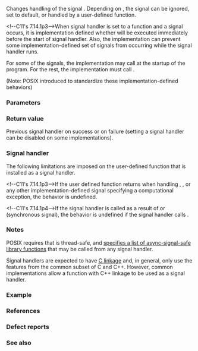 {{cpp/title|signal}}
{{cpp/utility/program/navbar}}
{{dcl begin}}
{{dcl header|csignal}}
{{dcl|num=1|
/* signal-handler */* signal( int sig, /* signal-handler */* handler );
}}
{{dcl|num=2|notes={{mark expos}}|1=
extern "C" using /* signal-handler */ = void(int);
}}
{{dcl end}}

Changes handling of the signal {{c|sig}}. Depending on {{c|handler}}, the signal can be ignored, set to default, or handled by a user-defined function.

&lt;!--C11's 7.14.1p3--&gt;When signal handler is set to a function and a signal occurs, it is implementation defined whether {{c|std::signal(sig, SIG_DFL)}} will be executed immediately before the start of signal handler. Also, the implementation can prevent some implementation-defined set of signals from occurring while the signal handler runs. 

For some of the signals, the implementation may call {{c|std::signal(sig, SIG_IGN)}} at the startup of the program. For the rest, the implementation must call {{c|std::signal(sig, SIG_DFL)}}.

(Note: POSIX introduced [https://pubs.opengroup.org/onlinepubs/9699919799/functions/sigaction.html {{tt|sigaction}}] to standardize these implementation-defined behaviors)

===Parameters===
{{par begin}}
{{par|sig|the signal to set the signal handler to. It can be an implementation-defined value or one of the following values: 
{{dsc begin}}
{{dsc inc|cpp/utility/program/dsc SIG_types}}
{{dsc end}}}}
{{par|handler|the signal handler. This must be one of the following: 
* {{lc|SIG_DFL}} macro. The signal handler is set to default signal handler.
* {{lc|SIG_IGN}} macro. The signal is ignored.
* A pointer to a function. The signature of the function must be equivalent to the following:
{{ddcl|extern "C" void fun(int sig);}}
}}
{{par end}}

===Return value===
Previous signal handler on success or {{lc|SIG_ERR}} on failure (setting a signal handler can be disabled on some implementations).

===Signal handler===
The following limitations are imposed on the user-defined function that is installed as a signal handler.

{{rev begin}}
{{rev|until=c++17|
If the signal handler is called NOT as a result of {{lc|std::abort}} or {{lc|std::raise}} (asynchronous signal), the behavior is undefined if
* the signal handler calls any function within the standard library, except
:* {{lc|std::abort}}
:* {{lc|std::_Exit}}
:* {{lc|std::quick_exit}}
:* {{tt|std::signal}} with the first argument being the number of the signal currently handled (async handler can re-register itself, but not other signals). 
* the signal handler refers to any object with static storage duration that is not {{rev inl|since=c++11|{{lc|std::atomic}} or }}{{c/core|volatile std::sig_atomic_t}}.
}}
{{rev|since=c++17|
A ''plain lock-free atomic operation'' is an invocation of a function {{c|f}} from {{header|atomic}}{{rev inl|since=c++23| or {{header|stdatomic.h}}}}, such that:
* {{c|f}} is the function {{lc|std::atomic_is_lock_free}},
* {{c|f}} is the member function {{tt|is_lock_free}} (e.g. {{l2tf std|cpp/atomic/atomic/is_lock_free}}),
* {{c|f}} is a non-static member function of {{lc|std::atomic_flag}},
* {{c|f}} is a non-member function, and the first parameter of {{c|f}} has type ''cv'' {{c/core|std::atomic_flag*}},
* {{c|f}} is a non-static member function invoked on an object {{c|obj}}, such that {{c|obj.is_lock_free()}} yields {{c|true}}, or
* {{c|f}} is a non-member function, and for every pointer-to-atomic argument {{c|arg}} passed to {{c|f}}, {{c|std::atomic_is_lock_free(arg)}} yields {{c|true}}.

The behavior is undefined if any signal handler performs any of the following:
* call to any library function, except for plain lock-free atomic operations and the following ''signal-safe'' functions (note, in particular, dynamic allocation is not signal-safe):
:* {{tt|std::signal}} with the first argument being the number of the signal currently handled (signal handler can re-register itself, but not other signals).
:* member functions of {{lc|std::numeric_limits}}
:* {{lc|std::_Exit}}
:* {{lc|std::abort}}
:* {{lc|std::quick_exit}}
:* The member functions of {{lc|std::initializer_list}} and the {{tt|std::initializer_list}} overloads of {{lc|std::begin}} and {{lc|std::end}}
:* {{lc|std::forward}}, {{lc|std::move}}, {{lc|std::move_if_noexcept}}
:* All functions from {{header|type_traits}}
:* {{lc|std::memcpy}} and {{lc|std::memmove}}
* access to an object with thread storage duration
* a {{ltt|cpp/language/dynamic_cast}} expression
* a {{ltt|cpp/language/throw}} expression
* entry to a {{ltt|cpp/language/try|{{c/core|try}} block}}
* initialization of a static variable that performs [[cpp/language/initialization#Non-local variables|dynamic non-local initialization]] (including delayed until first ODR-use)
* waits for completion of initialization of any variable with static storage duration due to another thread concurrently initializing it
}}
{{rev end}}

&lt;!--C11's 7.14.1p3--&gt;If the user defined function returns when handling {{lc|SIGFPE}}, {{lc|SIGILL}}, {{lc|SIGSEGV}} or any other implementation-defined signal specifying a computational exception, the behavior is undefined.

&lt;!--C11's 7.14.1p4--&gt;If the signal handler is called as a result of {{lc|std::abort}} or {{lc|std::raise}} (synchronous signal), the behavior is undefined if the signal handler calls {{lc|std::raise}}.

{{rev begin}}
{{rev|until=c++14|
&lt;!--C++11 [intro.execution]p6, C11 5.1.2.3p5--&gt;On entry to the signal handler, the state of the [[cpp/numeric/fenv|floating-point environment]] and the values of all objects is unspecified, except for
* objects of type {{c/core|volatile std::sig_atomic_t}}
{{rrev|since=c++11|
* objects of lock-free {{lc|std::atomic}} types
&lt;!--[atomics.fences]p6--&gt;* side effects made visible through {{lc|std::atomic_signal_fence}} }}

On return from a signal handler, the value of any object modified by the signal handler that is not {{c/core|volatile std::sig_atomic_t}} or lock-free {{lc|std::atomic}} is indeterminate.
}}
{{rev|since=c++14|
A call to the function {{tt|signal()}} [[cpp/atomic/memory_order|synchronizes-with]] any resulting invocation of the signal handler.

If a signal handler is executed as a result of a call to {{lc|std::raise}} (synchronously), then the execution of the handler is ''sequenced-after'' the invocation of {{tt|std::raise}} and ''sequenced-before'' the return from it and runs on the same thread as {{lc||std::raise}}. Execution of the handlers for other signals is ''unsequenced'' with respect to the rest of the program and runs on an unspecified thread.

Two accesses to the same object of type {{c/core|volatile std::sig_atomic_t}} do not result in a data race if both occur in the same thread, even if one or more occurs in a signal handler. 
For each signal handler invocation, evaluations performed by the thread invoking a signal handler can be divided into two groups A and B, such that no evaluations in B ''happen-before'' evaluations in A, and the evaluations of such {{c/core|volatile std::sig_atomic_t}} objects take values as though all evaluations in A [[cpp/atomic/memory_order|happened-before]] the execution of the signal handler and the execution of the signal handler ''happened-before'' all evaluations in B.
}}
{{rev end}}

===Notes===
POSIX requires that {{tt|signal}} is thread-safe, and [https://pubs.opengroup.org/onlinepubs/9699919799/functions/V2_chap02.html#tag_15_04 specifies a list of async-signal-safe library functions] that may be called from any signal handler.

Signal handlers are expected to have [[cpp/language/language_linkage|C linkage]] and, in general, only use the features from the common subset of C and C++. However, common implementations allow a function with C++ linkage to be used as a signal handler.

===Example===
{{example
|
|code=
#include &lt;csignal&gt;
#include &lt;iostream&gt;

namespace
{
    volatile std::sig_atomic_t gSignalStatus;
}

void signal_handler(int signal)
{
    gSignalStatus = signal;
}

int main()
{
    // Install a signal handler
    std::signal(SIGINT, signal_handler);
    
    std::cout &lt;&lt; "SignalValue: " &lt;&lt; gSignalStatus &lt;&lt; '\n';
    std::cout &lt;&lt; "Sending signal: " &lt;&lt; SIGINT &lt;&lt; '\n';
    std::raise(SIGINT);
    std::cout &lt;&lt; "SignalValue: " &lt;&lt; gSignalStatus &lt;&lt; '\n';
}
|p=true
|output=
SignalValue: 0
Sending signal: 2
SignalValue: 2
}}

===References===
{{ref std c++23}}
{{ref std|section=17.13.5|title=Signal handlers|id=support.signal}}
{{ref std end}}
{{ref std c++20}}
{{ref std|section=17.13.5|title=Signal handlers|id=support.signal}}
{{ref std end}}
{{ref std c++17}}
{{ref std|section=21.10.4|title=Signal handlers|id=support.signal}}
{{ref std end}}

===Defect reports===
{{dr list begin}}
{{dr list item|wg=lwg|dr=3756|std=C++17|before=it was unclear whether {{lc|std::atomic_flag}} is signal-safe|after=it is}}
{{dr list end}}

===See also===
{{dsc begin}}
{{dsc inc|cpp/utility/program/dsc raise}}
{{dsc inc|cpp/atomic/dsc atomic_signal_fence}}
{{dsc see c|c/program/signal}}
{{dsc end}}

{{langlinks|de|es|fr|it|ja|pt|ru|zh}}